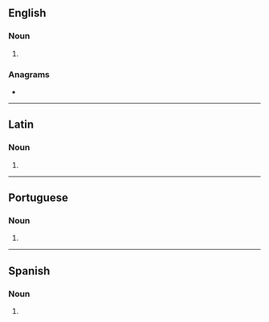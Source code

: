 ==English==

===Noun===
{{head|en|noun form}}

# {{plural of|taberna|lang=en}}

===Anagrams===
* {{anagrams|en|a=aabenrst|Braatens|ant bears|ant-bears|antbears|ratsbane}}

----

==Latin==

===Noun===
{{head|la|noun form|g=f}}

# {{inflection of|taberna||acc|p|lang=la}}

----

==Portuguese==

===Noun===
{{head|pt|noun plural form}}

# {{plural of|taberna|lang=pt}}

----

==Spanish==

===Noun===
{{head|es|noun form}}

# {{plural of|taberna|lang=es}}